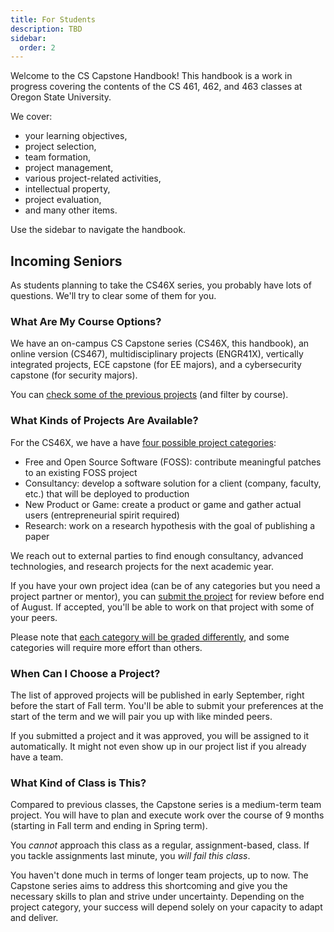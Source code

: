 ```yaml
---
title: For Students
description: TBD
sidebar:
  order: 2
---
```


Welcome to the CS Capstone Handbook! This handbook is a work in progress covering the contents of the CS 461, 462, and 463 classes at Oregon State University.

We cover:

- your learning objectives, 
- project selection, 
- team formation,
- project management,
- various project-related activities,
- intellectual property,
- project evaluation,
- and many other items.

Use the sidebar to navigate the handbook.

## Incoming Seniors

As students planning to take the CS46X series, you probably have lots of questions. We'll try to clear some of them for you.

### What Are My Course Options?

We have an on-campus CS Capstone series (CS46X, this handbook), an online version (CS467), multidisciplinary projects (ENGR41X), vertically integrated projects, ECE capstone (for EE majors), and a cybersecurity capstone (for security majors).

You can [check some of the previous projects](https://eecs.engineering.oregonstate.edu/capstone/submission/pages/browseProjects.php) (and filter by course).

### What Kinds of Projects Are Available?

For the CS46X, we have a have [four possible project categories](/project-selection/categories/):

- Free and Open Source Software (FOSS): contribute meaningful patches to an existing FOSS project
- Consultancy: develop a software solution for a client (company, faculty, etc.) that will be deployed to production
- New Product or Game: create a product or game and gather actual users (entrepreneurial spirit required)
- Research: work on a research hypothesis with the goal of publishing a paper

We reach out to external parties to find enough consultancy, advanced technologies, and research projects for the next academic year.

If you have your own project idea (can be of any categories but you need a project partner or mentor), you can [submit the project](https://eecs.engineering.oregonstate.edu/capstone/submission/pages/) for review before end of August. If accepted, you'll be able to work on that project with some of your peers.

Please note that [each category will be graded differently](/project-evaluation/outcome/), and some categories will require more effort than others.

### When Can I Choose a Project?

The list of approved projects will be published in early September, right before the start of Fall term. You'll be able to submit your preferences at the start of the term and we will pair you up with like minded peers.

If you submitted a project and it was approved, you will be assigned to it automatically. It might not even show up in our project list if you already have a team.

### What Kind of Class is This?

Compared to previous classes, the Capstone series is a medium-term team project. You will have to plan and execute work over the course of 9 months (starting in Fall term and ending in Spring term).

You *cannot* approach this class as a regular, assignment-based, class. If you tackle assignments last minute, you *will fail this class*.

You haven't done much in terms of longer team projects, up to now. The Capstone series aims to address this shortcoming and give you the necessary skills to plan and strive under uncertainty. Depending on the project category, your success will depend solely on your capacity to adapt and deliver.